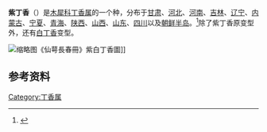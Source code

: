 {{Speciesbox
| image = SyringaOblata3.jpg
| image_caption = 
| genus = Syringa
| species = oblata
| authority = [[Lindl.|Lindl.]]
| subdivision_ranks =[[亚种|亚种]]
| subdivision =
* 紫丁香 {{sname|''S. v.'' subsp. ''oblata''}}
* [[朝阳丁香|朝阳丁香]] {{sname|''S. v.'' subsp. ''dilatata''}}
}}

'''紫丁香'''（{{sn|''Syringa oblata''}}）是[[木犀科|木犀科]][[丁香属|丁香属]]的一个种，分布于[[甘肃|甘肃]]、[[河北|河北]]、[[河南|河南]]、[[吉林|吉林]]、[[辽宁|辽宁]]、[[内蒙古|内蒙古]]、[[宁夏|宁夏]]、[[青海|青海]]、[[陕西|陕西]]、[[山西|山西]]、[[山东|山东]]、[[四川|四川]]以及[[朝鲜半岛|朝鲜半岛]]。<ref>{{Cite web|title=''Syringa oblata'' in Flora of China|url=http://efloras.org/florataxon.aspx?flora_id=2&taxon_id=200017813|accessdate=2020-01-19|author=|date=|format=|work=efloras.org|publisher=|language=}}</ref>除了紫丁香原变型外，还有[[白丁香|白丁香]]变型。

[[File:Xian'e_Changchun_Album_05.jpg|缩略图]]《仙萼長春冊》紫白丁香圖]]

== 参考资料 ==
<references />{{Taxonbar|from=Q2176031}}

[[Category:丁香属|Category:丁香属]]